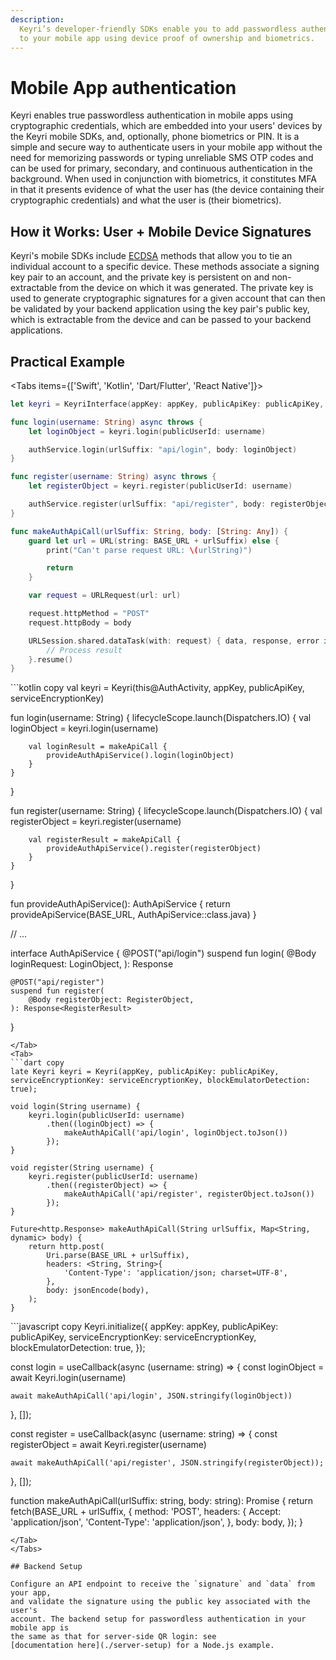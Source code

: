```yaml
---
description:
  Keyri’s developer-friendly SDKs enable you to add passwordless authentication
  to your mobile app using device proof of ownership and biometrics.
---
```



# Mobile App authentication

Keyri enables true passwordless authentication in mobile apps using
cryptographic credentials, which are embedded into your users' devices by the
Keyri mobile SDKs, and, optionally, phone biometrics or PIN. It is a simple and
secure way to authenticate users in your mobile app without the need for
memorizing passwords or typing unreliable SMS OTP codes and can be used for
primary, secondary, and continuous authentication in the background. When used
in conjunction with biometrics, it constitutes MFA in that it presents evidence
of what the user has (the device containing their cryptographic credentials) and
what the user is (their biometrics).

## How it Works: User + Mobile Device Signatures

Keyri's mobile SDKs include
[ECDSA](https://cryptobook.nakov.com/digital-signatures/ecdsa-sign-verify-messages)
methods that allow you to tie an individual account to a specific device. These
methods associate a signing key pair to an account, and the private key is
persistent on and non-extractable from the device on which it was generated. The
private key is used to generate cryptographic signatures for a given account
that can then be validated by your backend application using the key pair's
public key, which is extractable from the device and can be passed to your
backend applications.

## Practical Example

<Tabs items={['Swift', 'Kotlin', 'Dart/Flutter', 'React Native']}>
<Tab>
```swift copy
let keyri = KeyriInterface(appKey: appKey, publicApiKey: publicApiKey, serviceEncryptionKey: serviceEncryptionKey)

func login(username: String) async throws {
    let loginObject = keyri.login(publicUserId: username)

    authService.login(urlSuffix: "api/login", body: loginObject)
}

func register(username: String) async throws {
    let registerObject = keyri.register(publicUserId: username)

    authService.register(urlSuffix: "api/register", body: registerObject)
}

func makeAuthApiCall(urlSuffix: String, body: [String: Any]) {
    guard let url = URL(string: BASE_URL + urlSuffix) else {
        print("Can't parse request URL: \(urlString)")

        return
    }

    var request = URLRequest(url: url)

    request.httpMethod = "POST"
    request.httpBody = body

    URLSession.shared.dataTask(with: request) { data, response, error in
        // Process result
    }.resume()
}

````
</Tab>
<Tab>
```kotlin copy
val keyri = Keyri(this@AuthActivity, appKey, publicApiKey, serviceEncryptionKey)

fun login(username: String) {
    lifecycleScope.launch(Dispatchers.IO) {
        val loginObject = keyri.login(username)

        val loginResult = makeApiCall {
            provideAuthApiService().login(loginObject)
        }
    }
}

fun register(username: String) {
    lifecycleScope.launch(Dispatchers.IO) {
        val registerObject = keyri.register(username)

        val registerResult = makeApiCall {
            provideAuthApiService().register(registerObject)
        }
    }
}

fun provideAuthApiService(): AuthApiService {
    return provideApiService(BASE_URL, AuthApiService::class.java)
}

// ...

interface AuthApiService {
    @POST("api/login")
    suspend fun login(
        @Body loginRequest: LoginObject,
    ): Response<LoginResult>

    @POST("api/register")
    suspend fun register(
        @Body registerObject: RegisterObject,
    ): Response<RegisterResult>
}

````
</Tab>
<Tab>
```dart copy
late Keyri keyri = Keyri(appKey, publicApiKey: publicApiKey, serviceEncryptionKey: serviceEncryptionKey, blockEmulatorDetection: true);

void login(String username) {
    keyri.login(publicUserId: username)
        .then((loginObject) => {
            makeAuthApiCall('api/login', loginObject.toJson())
        });
}

void register(String username) {
    keyri.register(publicUserId: username)
        .then((registerObject) => {
            makeAuthApiCall('api/register', registerObject.toJson())
        });
}

Future<http.Response> makeAuthApiCall(String urlSuffix, Map<String, dynamic> body) {
    return http.post(
        Uri.parse(BASE_URL + urlSuffix),
        headers: <String, String>{
            'Content-Type': 'application/json; charset=UTF-8',
        },
        body: jsonEncode(body),
    );
}

````
</Tab>
<Tab>
```javascript copy
Keyri.initialize({
    appKey: appKey,
    publicApiKey: publicApiKey,
    serviceEncryptionKey: serviceEncryptionKey,
    blockEmulatorDetection: true,
});

const login = useCallback(async (username: string) => {
    const loginObject = await Keyri.login(username)

    await makeAuthApiCall('api/login', JSON.stringify(loginObject))
}, []);

const register = useCallback(async (username: string) => {
    const registerObject = await Keyri.register(username)

    await makeAuthApiCall('api/register', JSON.stringify(registerObject));
}, []);

function makeAuthApiCall(urlSuffix: string, body: string): Promise<Response> {
    return fetch(BASE_URL + urlSuffix, {
        method: 'POST',
        headers: {
            Accept: 'application/json',
            'Content-Type': 'application/json',
        },
        body: body,
    });
}

````
</Tab>
</Tabs>

## Backend Setup

Configure an API endpoint to receive the `signature` and `data` from your app,
and validate the signature using the public key associated with the user's
account. The backend setup for passwordless authentication in your mobile app is
the same as that for server-side QR login: see
[documentation here](./server-setup) for a Node.js example.
